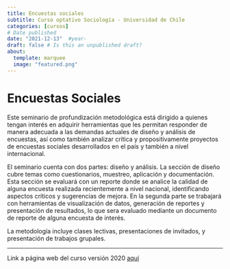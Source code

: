 ```yaml
---
title: Encuestas sociales
subtitle: Curso optativo Sociología - Universidad de Chile
categories: [cursos]
# Date published
date: "2021-12-13"  #year-
draft: false # Is this an unpublished draft?
about:
  template: marquee
  image: "featured.png"  
---
```


# Encuestas Sociales

Este seminario de profundización metodológica está dirigido a quienes tengan interés en adquirir herramientas que les permitan responder de manera adecuada a las demandas actuales de diseño y análisis de encuestas, así como también analizar crítica y propositivamente proyectos de encuestas sociales desarrollados en el país y también a nivel internacional.

El seminario cuenta con dos partes: diseño y análisis. La sección de diseño cubre temas como cuestionarios, muestreo, aplicación y documentación. Esta sección se evaluará con un reporte donde se analice la calidad de alguna encuesta realizada recientemente a nivel nacional, identificando aspectos críticos y sugerencias de mejora. En la segunda parte se trabajará con herramientas de visualización de datos, generación de reportes y presentación de resultados, lo que sera evaluado mediante un documento de reporte de alguna encuesta de interés.

La metodología incluye clases lectivas, presentaciones de invitados, y presentación de trabajos grupales.

----

Link a página web del curso versión 2020 [aquí](https://encuestas-sociales.netlify.app/)
